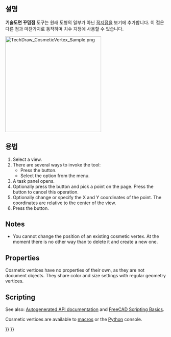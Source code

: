 <languages/>

{{Docnav
|[[TechDraw_RichTextAnnotation|RichTextAnnotation]]
|[[TechDraw_Midpoints|Midpoints]]
|[[TechDraw_Workbench|TechDraw]]
|IconL=TechDraw_RichTextAnnotation.svg
|IconR=TechDraw_Midpoints.svg
|IconC=Workbench_TechDraw.svg
}}

{{GuiCommand
|Name=기술도면 꾸밈점
|MenuLocation=기술도면→ 점 추가 → 꾸밈점 추가
|Workbenches=[[TechDraw_Workbench/ko|기술도면 작업대]]
|Version=0.19
|SeeAlso=[[TechDraw_Midpoints/ko|기술도면 중간점]], [[TechDraw_Quadrants/ko|기술도면 사분점]]
}}

<span id="Description"></span>
==설명==

'''기술도면 꾸밈점''' 도구는 원래 도형의 일부가 아닌 [[Glossary/ko#V|꼭지점]]을 보기에 추가합니다. 이 점은 다른 점과 마찬가지로 동작하며 치수 지정에 사용할 수 있습니다.

[[Image:TechDraw_CosmeticVertex_Sample.png|300px]]
{{Caption|원래 도형에 있는 점만으로는 만들 수 없는 치수를 생성하기 위해 추가된 꾸밈점}}

<span id="Usage"></span>
==용법==

# Select a view.
# There are several ways to invoke the tool:
#* Press the {{Button|[[Image:TechDraw_CosmeticVertex.svg|16px]] [[TechDraw_CosmeticVertex|Add Cosmetic Vertex]]}} button.
#* Select the {{MenuCommand|TechDraw → Add Vertices → [[Image:TechDraw_CosmeticVertex.svg|16px]] Add Cosmetic Vertex}} option from the menu.
# A task panel opens.
# Optionally press the {{Button|Point Picker}} button and pick a point on the page. Press the {{Button|Escape picking}} button to cancel this operation.
# Optionally change or specify the X and Y coordinates of the point. The coordinates are relative to the center of the view.
# Press the {{Button|OK}} button.

==Notes==

* You cannot change the position of an existing cosmetic vertex. At the moment there is no other way than to delete it and create a new one.

==Properties==

Cosmetic vertices have no properties of their own, as they are not document objects. They share color and size settings with regular geometry vertices.

==Scripting==

See also: [https://freecad.github.io/SourceDoc/ Autogenerated API documentation] and [[FreeCAD_Scripting_Basics|FreeCAD Scripting Basics]].

Cosmetic vertices are available to [[Macros|macros]] or the [[Python|Python]] console. 

{{Code|code=
dvp = App.ActiveDocument.View
org = App.Vector(0.0, 0.0, 0.0)
dvp.makeCosmeticVertex(org);

#lines too!
start = FreeCAD.Vector (1.0, 5.0, 0.0)
end = FreeCAD.Vector(1.0, -5.0, 0.0)
style = 2
weight = 0.75
pyGreen = (0.0, 0.0, 1.0, 0.0)
dvp.makeCosmeticLine(start,end,style, weight, pyGreen)
}}


{{Docnav
|[[TechDraw_RichTextAnnotation/ko|서식 있는 주석]]
|[[TechDraw_Midpoints/ko|중간점]]
|[[TechDraw_Workbench/ko|기술도면 작업대]]
|IconL=TechDraw_RichTextAnnotation.svg
|IconR=TechDraw_Midpoints.svg
|IconC=Workbench_TechDraw.svg
}}

{{TechDraw Tools navi{{#translation:}}}}
{{Userdocnavi{{#translation:}}}}
{{clear}}